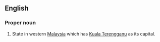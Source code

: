 ==English==

===Proper noun===
{{infl|en|proper noun}}

# State in western [[Malaysia]] which has [[Kuala Terengganu]] as its capital.